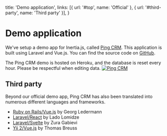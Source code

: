 
  title: 'Demo application',
  links: [{ url: '#top', name: 'Official' }, { url: '#third-party', name: 'Third party' }],
}

# Demo application

We've setup a demo app for Inertia.js, called [Ping CRM](https://demo.inertiajs.com). This application is built using Laravel and Vue.js. You can find the source code on [GitHub](https://github.com/inertiajs/pingcrm).

<Notice>
  The Ping CRM demo is hosted on Heroku, and the database is reset every hour. Please be respectful when editing data.
</Notice>

<a href="https://demo.inertiajs.com">
  <img className="w-full h-auto rounded" src="/static/pingcrm.png" alt="Ping CRM" />
</a>

## Third party

Beyond our official demo app, Ping CRM has also been translated into numerous different languages and frameworks.

- [Ruby on Rails/Vue.js](https://github.com/ledermann/pingcrm/) by Georg Ledermann
- [Laravel/React](https://github.com/Landish/pingcrm-react) by Lado Lomidze
- [Laravel/Svelte](https://github.com/zgabievi/pingcrm-svelte) by Zura Gabievi
- [Yii 2/Vue.js](https://github.com/tbreuss/pingcrm-yii2) by Thomas Breuss

